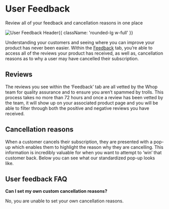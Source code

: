 
# User Feedback

Review all of your feedback and cancellation reasons in one place

![User Feedback Header](https://i.imgur.com/KKaX3Lk.png){{ className: 'rounded-lg w-full' }}

Understanding your customers and seeing where you can improve your product has never been easier. Within the [Feedback](https://dash.whop.com/feedback) tab, you’re able to access all of the reviews your product has received, as well as, cancellation reasons as to why a user may have cancelled their subscription.

## Reviews

The reviews you see within the ‘Feedback’ tab are all vetted by the Whop team for quality assurance and to ensure you aren’t spammed by trolls. This process takes no more than 72 hours and once a review has been vetted by the team, it will show up on your associated product page and you will be able to filter through both the positive and negative reviews you have received.

## Cancellation reasons

When a customer cancels their subscription, they are presented with a pop-up which enables them to highlight the reason why they are cancelling. This information is incredibly valuable for when you want to attempt to ‘win’ that customer back. Below you can see what our standardized pop-up looks like.

## User feedback FAQ

**Can I set my own custom cancellation reasons?**

No, you are unable to set your own cancellation reasons.